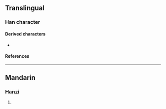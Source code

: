 {{character info/new}}
==Translingual==

===Han character===
{{Han char|rn=86|rad=火|as=03|sn=7|four=40809|canj=GF|ids=⿱土火}}

====Derived characters====
* {{l|mul|[[𧡂]], [[𦍚]]}}

====References====
{{Han ref|kx=0666.160|dkj=18877|dj=1075.210|hdz=32189.050|uh=707B}}

----

==Mandarin==

===Hanzi===
{{cmn-hanzi|pin=[[chì]] ([[chi4]])|wg=ch'ih<sup>4</sup>}}

# {{defn|lang=cmn|sort=火03}}
